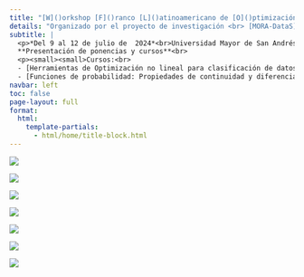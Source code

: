 ```yaml
---
title: "[W]()orkshop [F]()ranco [L]()atinoamericano de [O]()ptimización, [A]()leatoriedad y [M]()atrices"
details: "Organizado por el proyecto de investigación <br> [MORA-DataS](https://sites.google.com/view/mora-datas/inicio) </a>"
subtitle: |
  <p>*Del 9 al 12 de julio de  2024*<br>Universidad Mayor de San Andrés, La Paz - Bolivia
  **Presentación de ponencias y cursos**<br>
  <p><small><small>Cursos:<br>
  - [Herramientas de Optimización no lineal para clasificación de datos]()<br><small>**Julio López, Universidad Diego Portales**</small><br>
  - [Funciones de probabilidad: Propiedades de continuidad y diferenciabilidad bajo distribuciones elípticas]()<br><small>**Pedro Pérez, Universidad de Chile**</small></small></small></p></p>
navbar: left
toc: false
page-layout: full
format:
  html:
    template-partials:
      - html/home/title-block.html
---
```


::: {layout-ncol="7"}
![](https://www.conacyt.gov.py/sites/default/files/upload_editores/u489/math%20logo.jpg)

![](/files/img/mora-logo.jpeg)

![](https://upload.wikimedia.org/wikipedia/commons/thumb/0/02/Ministère_de_l%27Europe_et_des_Affaires_Étrangères.svg/540px-Ministère_de_l%27Europe_et_des_Affaires_Étrangères.svg.png)

![](https://www.cmm.uchile.cl/wp-content/themes/Chameleon-CMM/images/logo_cmm01.png)

![](https://upload.wikimedia.org/wikipedia/commons/thumb/d/d2/Umsa-logo.svg/1200px-Umsa-logo.svg.png)

![](https://anid.cl/wp-content/uploads/2022/04/anid_rojo_azul.png)

![](https://cindocchorrillos.wordpress.com/wp-content/uploads/2014/09/logo-concytec.png?w=640)
:::

::: rotate-img
```{=html}
<style>
  body {
  background-image: url("/files/img/fondo.png");
  background-size: cover;
  background-repeat: no-repeat;
}
  
</style>
```
:::
